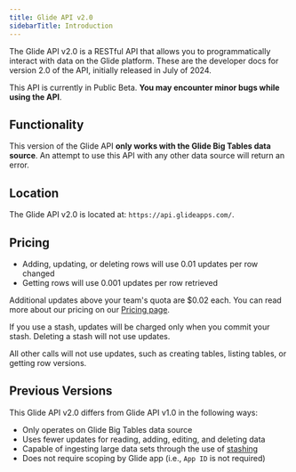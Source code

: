```yaml
---
title: Glide API v2.0
sidebarTitle: Introduction
---
```


The Glide API v2.0 is a RESTful API that allows you to programmatically interact with data on the Glide platform. These are the developer docs for version 2.0 of the API, initially released in July of 2024.

<Warning>This API is currently in Public Beta. **You may encounter minor bugs while using the API**.</Warning>

## Functionality
This version of the Glide API **only works with the Glide Big Tables data source**. An attempt to use this API with any other data source will return an error.

## Location
The Glide API v2.0 is located at: `https://api.glideapps.com/`.

## Pricing
- Adding, updating, or deleting rows will use 0.01 updates per row changed
- Getting rows will use 0.001 updates per row retrieved

Additional updates above your team's quota are $0.02 each. You can read more about our pricing on our [Pricing page](https://www.glideapps.com/pricing).

If you use a stash, updates will be charged only when you commit your stash. Deleting a stash will not use updates.

All other calls will not use updates, such as creating tables, listing tables, or getting row versions.

## Previous Versions
This Glide API v2.0 differs from Glide API v1.0 in the following ways:
- Only operates on Glide Big Tables data source
- Uses fewer updates for reading, adding, editing, and deleting data
- Capable of ingesting large data sets through the use of [stashing](/api-reference/v2/stashing/introduction)
- Does not require scoping by Glide app (i.e., `App ID` is not required)

